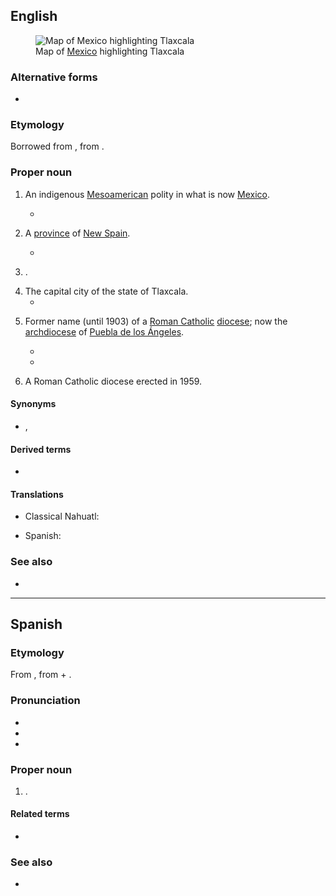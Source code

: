 ==English==
[[File:Mexico map, MX-TLA.svg|thumb|Map of [[Mexico]] highlighting Tlaxcala]]

===Alternative forms===
* {{alter|en|Tascala|Tascalla|Taxcala|Tlascala|Tlascalla|Tlaxcalla||obsolete}}

===Etymology===
Borrowed from {{bor|en|es|Tlaxcala}}, from {{der|en|nci|Tlaxcallān}}.

===Proper noun===
{{en-proper noun}}

# {{lb|en|history}} An indigenous [[Mesoamerican]] polity in what is now [[Mexico]].
#* {{quote-book|en|last=Prescott|first=W. H.|authorlink=William H. Prescott|title=The Conquest of Mexico|location=London|publisher=Chatto & Windus|year=1843|year_published=1922|page=80|section=volume one, book II, chapter VI|passage=A more formidable enemy still was the little republic of '''Tlascala''', lying midway between the Mexican Valley and the coast.}}
# {{lb|en|history}} A [[province]] of [[New Spain]].
#* {{quote-book|en|last=Brookes|first=R.|title=Brooke’s General Gazetteer Improved; Or, a New and Compendious Geographical Dictionary|edition=first American|location=Philadelphia|publisher=Jacob Johnson, & Co.|year=1806|page=|passage='''''Tlascala''','' a province of New Spain, in the audience of Mexico; bounded on the N by Panuco, on the E by the gulf of Mexico, on the S by Guaxica and the Pacific Ocean, and on the W by the audience of Mexico.}}
# {{place|en|state|c/Mexico}}.
# The capital city of the state of Tlaxcala.
#* {{quote-book|en|last=Brookes|first=R.|title=Brooke’s General Gazetteer Improved; Or, a New and Compendious Geographical Dictionary|edition=first American|location=Philadelphia|publisher=Jacob Johnson, & Co.|year=1806|page=|passage='''''Tlascala''','' a town of New Spain, capital of a province of the same name.}}
# {{lb|en|Catholicism|history}} Former name (until 1903) of a [[Roman Catholic]] [[diocese]]; now the [[archdiocese]] of [[Puebla de los Ángeles]].
#* {{quote-book|en|last=Purchas|first=Samuel|authorlink=Samuel Purchas|title=Purchas His Pilgrimes|location=London|publisher=William Stansby|year=1625|volume=3|page=872|passage=The Biſhopricke of '''''Tlaſcala,''''' which by another name is called ''de los Angeles,'' between the Archbiſhopricke of ''Mexico,'' and the Biſhopricke of ''Guaxaca,'' if of 100. leagues, and more in length, from the Coaſt of the South to that of the North, and betwixt the confines of the Archbiſhopricke, and of ''Guaxaca'' 80. and as many in breadth, by the Coaſt of the North sea, and no more then 18. or 20. by that of the South.}}
#* {{quote-book|en|last=Brueck|first=Heinrich|title=History of the Catholic Church for Use in Seminaries and Colleges|volume=II|location=New York; Cincinnati; Chicago; Einsideln|publisher=Benziger Brothers|year=1885|page=143|passage=On information received from ''Julian Garces'', Bishop of '''Tlascala''', of the Order of Friars Preachers, Pope ''Paul III.'' issued in 1537 bulls vindicating the liberty of the Indians and their dignity as human beings.}}
# {{lb|en|Catholicism}} A Roman Catholic diocese erected in 1959.

====Synonyms====
* {{sense|city}} {{l|en|Tlaxcala City}}, {{l|en|Tlaxcala de Xicohténcatl}}

====Derived terms====
* {{l|en|Tlaxcalan}}

====Translations====
{{trans-top|state of Mexico}}
* Classical Nahuatl: {{t|nci|Tlaxcallān}}
{{trans-mid}}
* Spanish: {{t+|es|Tlaxcala|m}}
{{trans-bottom}}

===See also===
* {{pedialite}}

----

==Spanish==

===Etymology===
From {{etyl|nci|es}} {{m|nci|Tlaxcallān}}, from {{m|nci|tlaxcalli||tortilla}} + {{m|nci|-tlān}}.

===Pronunciation===
* {{es-IPA}}
* {{es-IPA|Tlascala}}
* {{es-IPA|Tlajcala}}

===Proper noun===
{{es-proper noun|m}}

# {{place|es|state|c/Mexico}}.

====Related terms====
* {{l|es|tlaxcalteca}}

===See also===
* {{pedialite|lang=es}}